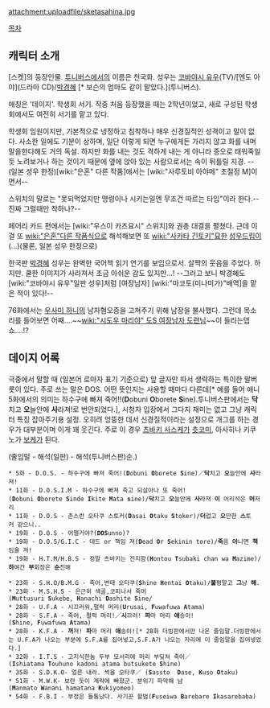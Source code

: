 attachment:uploadfile/sketasahina.jpg

[[목차]]

== 캐릭터 소개 ==
[스켓]의 등장인물. [[투니버스]]에서의 이름은 천국화. 성우는 [[코바야시 유우]](TV)/[엔도 아야](드라마 CD)/[[박경혜]] [* 보슨의 엄마도 같이 맡았다.](투니버스).

애칭은 '데이지'. 학생회 서기. 작중 처음 등장했을 때는 2학년이었고, 새로 구성된 학생회에서도 여전히 서기를 맡고 있다.

학생회 임원이지만, 기본적으로 냉정하고 침착하나 매우 신경질적인 성격이고 말이 없다. 사소한 일에도 기분이 상하며, 일단 이렇게 되면 누구에게든 가리지 않고 화를 내며 말을한다해도 거의 독설. 하지만 화를 내는 것도 격하게 내는 게 아니라 증오로 태워죽일 듯 노려보거나 하는 것이기 때문에 옆에 앉아 있는 사람으로서는 속이 뒤틀릴 지경. --(일본 성우 한정)[wiki:"은혼" 다른 작품]에서는 [wiki:"사루토비 아야메" 초절정 M]이면서--

스위치의 말로는 "못되먹었지만 명령이나 시키는일엔 무조건 따르는 타입"이라 한다.--진짜 그럴때만 착하나?--

페어리 카드 편에서는 [wiki:"우스이 카즈요시" 스위치]와 권총 대결을 펼쳤다. 근데 이걸 또 [[wiki:"은혼"다른 작품]]식으로 해석해보면 또 [[wiki:"사카타 긴토키"묘한]] [[성우드립]]이(...)(물론, 일본 성우 한정으로)

한국판 [[박경혜]] 성우는 완벽한 국어책 읽기 연기를 보임으로서. 살짝의 웃음을 주었다. 하지만. 쿨한 이미지가 사라져서 조금 아쉬운 감도 있지만...! --그러고 보니 박경혜도 [wiki:"코바야시 유우"일판 성우]처럼 [여장남자] [wiki:"마코토(미나미가)"배역]을 맡은 적이 있다!--

76화에서는 [[우사미 하니]]의 남자혐오증을 고쳐주기 위해 남장을 불사했다. 그런데 목소리를 들어보면 어째....~~[[wiki:"시도우 마리야" 도S 여장남자 도련님]]~~이 들리는뎁쇼....!?

== 데이지 어록 ==
극중에서 말할 때 (일본어 로마자 표기 기준으로) 앞 글자만 따서 생략하는 특이한 말버릇이 있다. 주로 쓰는 말은 DOS. 어떤 뜻인지는 사용할 때마다 다른데[* 예를 들어 애니 5화에서의 의미는 하수구에 빠져 죽어!!('''D'''obuni '''O'''borete '''S'''ine).투니버스판에서는 '''닥'''치고 '''오'''늘안에 '''사'''라져!로 번안되었다.], 시청자 입장에서 그다지 재미는 없고 그냥 캐릭터 특징 잡아주기용 설정. 오히려 엉뚱한 데서 신경질적이라는 설정으로 개그를 하는 경우가 대부분이며 이게 꽤 웃긴다. 주로 이 경우 [[츠바키 사스케]]가 [[츳코미]], 아사히나 키쿠노가 [[보케]]가 된다.

(줄임말 - 해석(일판) - 해석(투니버스판)순.)

 * 5화 - D.O.S. - 하수구에 빠져 죽어!('''D'''obuni '''O'''borete '''S'''ine)／'''닥'''치고 '''오'''늘안에 '''사'''라져!
 * 11화 - D.O.S.I.M - 하수구에 빠져 죽고 되살아나 또 죽어!('''D'''obuni '''O'''borete '''S'''inde '''I'''kite '''M'''ata '''s'''ine)/'''닥'''치고 '''오'''늘안에 '''사'''라져 '''이''' 어리석은 '''머'''저리
 * 11화 - D.O.S - 촌스런 오타쿠 스토커('''D'''asai '''O'''taku '''S'''toker)/'''더'''럽고 '''오'''만한 '''스'''토커 같으니..
 * 19화 - D.O.S - 어쩔거야?('''DOS'''unno)?
 * 19화 - D.O.S/G.I.C - 데드 or 책임 져('''D'''ead '''O'''r '''S'''ekinin tore)/'''죽'''음 '''아'''니면 '''책'''임을 져!
 * 19화 - H.T.M/H.B.S - 정말 츠바키는 진지함('''H'''ontou '''T'''subaki chan wa '''M'''azime)/'''하'''여간 '''부'''회장은 '''순'''진해

 * 23화 - S.H.O/B.M.G - 죽어,변태 오타쿠('''S'''hine '''H'''entai '''O'''taku)/'''불'''평말고 '''그'''냥 '''해'''.
 * 23화 - M.S.H.S - 은근히 색골,코피나서 죽어('''M'''uttusuri '''S'''ukebe, '''H'''anachi '''D'''ashite '''S'''ine/
 * 28화 - U.F.A - 시끄러워,펄럭 머리('''U'''rusai, '''F'''uwafuwa '''A'''tama)
 * 28화 - S.F.A - 죽어, 펄럭 머리!／'''시'''끄러! '''파'''마 머리 '''애'''송이!('''S'''hine, '''F'''uwafuwa '''A'''tama)
 * 28화 - K.F.A - '''꺼'''져! '''파'''마 머리 '''애'''송이![* 28화 더빙판에서만 나온 줄임말.더빙판에서는 U.F.A가 나오는 부분에 S.F.A를 집어넣고,S.F.A가 나오는 자리에 이 줄임말을 집어넣었다.]
 * 32화 - I.T.S - 고지식한놈 두부 모서리에 머리 부딪쳐 죽어／('''I'''shiatama '''T'''ouhuno kadoni atama butsukete '''S'''hine)
 * 35화 - S.D.K.O- 얼른 내라. 썩을 오타쿠／ ('''S'''assto  '''D'''ase, '''K'''uso '''O'''taku)
 * 51화 - M.W.K- 보란 듯이 계략에 빠졌군. 분위기 파악해 남('''M'''anmato '''W'''anani hamatana '''K'''ukiyomeo)
 * 54화 - F.B.I - 부정은 들통났다. 사기꾼 할멈('''F'''useiwa '''B'''arebare '''I'''kasarebaba)
